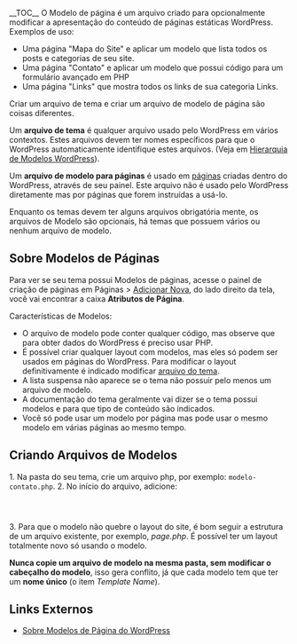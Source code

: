 __TOC__
O Modelo de página é um arquivo criado para opcionalmente modificar a apresentação do conteúdo de páginas estáticas WordPress. 
Exemplos de uso:
* Uma página "Mapa do Site" e aplicar um modelo que lista todos os posts e categorias de seu site.
* Uma página "Contato" e aplicar um modelo que possui código para um formulário avançado em PHP
* Uma página "Links" que mostra todos os links de sua categoria Links.
Criar um arquivo de tema e criar um arquivo de modelo de página são coisas diferentes.

Um '''arquivo de tema''' é qualquer arquivo usado pelo WordPress em vários contextos. Estes arquivos devem ter nomes específicos para que o WordPress automaticamente identifique estes arquivos. (Veja em [[pt-br:Hierarquia_de_Modelos_Wordpress|Hierarquia de Modelos WordPress]]).

Um '''arquivo de modelo para páginas''' é usado em [[pt-br:Criando Páginas|páginas]] criadas dentro do WordPress, através de seu painel. Este arquivo não é usado pelo WordPress diretamente mas por páginas que forem instruídas a usá-lo.

Enquanto os temas devem ter alguns arquivos obrigatória mente, os arquivos de Modelo são opcionais, há temas que possuem vários ou nenhum arquivo de modelo. 

==Sobre Modelos de Páginas==
{{Imagens-f|[[Image:atributos.gif]]|A caixa Atributos de Página|float:right}}
Para ver se seu tema possui Modelos de páginas, acesse o painel de criação de páginas em Páginas > [[pt-br:Painel Páginas-Adicionar Nova|Adicionar Nova]], do lado direito da tela, você vai encontrar a caixa '''Atributos de Página'''.

Características de Modelos:
* O arquivo de modelo pode conter qualquer código, mas observe que para obter dados do WordPress é preciso usar PHP.
* É possível criar qualquer layout com modelos, mas eles só podem ser usados em páginas do WordPress. Para modificar o layout definitivamente é indicado modificar  [[pt-br:Hierarquia_de_Modelos_Wordpress|arquivo do tema]].
* A lista suspensa não aparece se o tema não possuir pelo menos um arquivo de modelo.
* A documentação do tema geralmente vai dizer se o tema possui modelos e para que tipo de conteúdo são indicados.
* Você só pode usar um modelo por página mas pode usar o mesmo modelo em várias páginas ao mesmo tempo.

==Criando Arquivos de Modelos==

1. Na pasta do seu tema, crie um arquivo php, por exemplo: <tt>modelo-contato.php</tt>.
2. No início do arquivo, adicione:
<code>
 <?php
 /*
 Template Name: Contato
 */
 ?>
</code>
3. Para que o modelo não quebre o layout do site, é bom seguir a estrutura de um arquivo existente, por exemplo, '' page.php''. É possível ter um layout totalmente novo só usando o modelo.

'''Nunca copie um arquivo de modelo na mesma pasta, sem modificar o cabeçalho do modelo''', isso gera conflito, já que cada modelo tem que ter um '''nome único''' (o item ''Template Name'').

==Links Externos==
* [http://webotera.com/tutoriais-e-dicas/modelos-de-paginas-wordpress/ Sobre Modelos de Página do WordPress]

{{Codex-pt}}
{{DEFAULTSORT:M}}